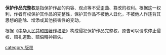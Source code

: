 {{Merge to|精神權利|discuss=Talk:精神權利#請求與保护作品完整权合併|time=2022-01-30T15:49:03+00:00}}
{{unreferenced|time=2010-10-22T07:14:38+00:00}}
'''保护作品完整权'''是指保护作品的内容、观点等不受歪曲、篡改的权利。根据这一权利，作者有权保护其作品的完整性，保护其作品不被他人丑化，不被他人作违背其思想的删除、增添或其他损害性的变动。

根据《[[中华人民共和国著作权法|中华人民共和国著作权法]]》构成侵犯保护作品完整权，原告可以请求停止侵权、赔礼道歉、赔偿精神损失。

[[category:版权|category:版权]]